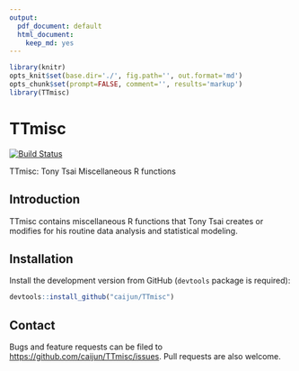 ```yaml
---
output:
  pdf_document: default
  html_document:
    keep_md: yes
---
```


```r
library(knitr)
opts_knit$set(base.dir='./', fig.path='', out.format='md')
opts_chunk$set(prompt=FALSE, comment='', results='markup')
library(TTmisc)
```

# TTmisc

[![Build Status](https://travis-ci.org/caijun/TTmisc.png?branch=master)](https://travis-ci.org/caijun/TTmisc)

TTmisc: Tony Tsai Miscellaneous R functions

## Introduction

TTmisc contains miscellaneous R functions that Tony Tsai creates or modifies for his routine data analysis and statistical modeling.

## Installation

Install the development version from GitHub (`devtools` package is required):

```r
devtools::install_github("caijun/TTmisc")
```

## Contact

Bugs and feature requests can be filed to
<https://github.com/caijun/TTmisc/issues>. Pull requests are also welcome.
